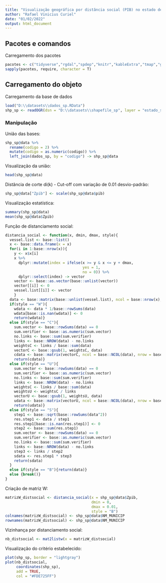 ```yaml
---
title: "Visualização geográfica por distância social (PIB) no estado de São Paulo"
author: "Rafael Vinicius Curiel"
date: "01/02/2022"
output: html_document
---
```


## Pacotes e comandos

Carregamento dos pacotes  
```r
pacotes <- c("tidyverse","rgdal","spdep","knitr","kableExtra","tmap","gtools")
sapply(pacotes, require, character = T) 
```


## Carregamento do objeto

Carregamento da base de dados
```r
load("D:\\datasets\\dados_sp.RData")
shp_sp <- readOGR(dsn = "D:\\datasets\\shapefile_sp", layer = "estado_sp")
```



### Manipulação

União das bases:
```r
shp_sp@data %>% 
  rename(codigo = 2) %>% 
  mutate(codigo = as.numeric(codigo)) %>% 
  left_join(dados_sp, by = "codigo") -> shp_sp@data
```


Visualização da união:
```r
head(shp_sp@data)
```


Distância de corte di(k) - Cut-off com variação de  0.01 desvio-padrão:
```r
shp_sp@data["Zpib"] <- scale(shp_sp@data$pib)
```


Visualização estatística:
```r
summary(shp_sp@data)
mean(shp_sp@data$Zpib)
```


Função de distanciamento social:
```r
distancia_social <- function(x, dmin, dmax, style){
  vessel.list <- base::list()
  x <- base::data.frame(x = x)
  for(i in 1:base::nrow(x)){
    y <- x$x[i]
    x %>% 
      dplyr::mutate(index = ifelse(x >= y & x <= y + dmax,
                                   yes = 1,
                                   no = 0)) %>% 
      dplyr::select(index) -> vector
    vector <- base::as.vector(base::unlist(vector))
    vector[[i]] <- 0
    vessel.list[[i]] <- vector
    }
  data <- base::matrix(base::unlist(vessel.list), ncol = base::nrow(x), byrow = T)
  if(style == "W"){
    wdata <- data * 1/base::rowSums(data)
    wdata[base::is.nan(wdata)] <- 0
    return(wdata)} 
  else if(style == "C"){
    sum.vector <- base::rowSums(data) == 0
    sum.verifier <- base::as.numeric(sum.vector)
    no.links <- base::sum(sum.verifier)
    links <- base::NROW(data) - no.links
    weightsC <- links / base::sum(data)
    vectorC <- base::gsub(1, weightsC, data)
    cdata <- base::matrix(vectorC, ncol = base::NCOL(data), nrow = base::NROW(data))
    return(cdata)} 
  else if(style == "U"){
    sum.vector <- base::rowSums(data) == 0
    sum.verifier <- base::as.numeric(sum.vector)
    no.links <- base::sum(sum.verifier)
    links <- base::NROW(data) - no.links
    weightsC <- links / base::sum(data)
    weightsU <- weightsC / links
    vectorU <- base::gsub(1, weightsU, data)
    udata <- base::matrix(vectorU, ncol = base::NCOL(data), nrow = base::NROW(data))
    return(udata)}
  else if(style == "S"){
    step1 <- base::sqrt(base::rowSums(data^2))
    res.step1 <- data / step1
    res.step1[base::is.nan(res.step1)] <- 0
    step2 <- base::sum(res.step1)
    sum.vector <- base::rowSums(data) == 0
    sum.verifier <- base::as.numeric(sum.vector)
    no.links <- base::sum(sum.verifier)
    links <- base::NROW(data) - no.links
    step3 <- links / step2
    sdata <- res.step1 * step3
    return(sdata)
  }
  else if(style == "B"){return(data)}
  else {break()}
}
```



Criação de matriz W:
```r
matrizW_distsocial <- distancia_social(x = shp_sp@data$Zpib, 
                                       dmin = 0, 
                                       dmax = 0.01, 
                                       style = "B")
colnames(matrizW_distsocial) <- shp_sp@data$NM_MUNICIP
rownames(matrizW_distsocial) <- shp_sp@data$NM_MUNICIP
```


Vizinhança por distanciamento social:
```r
nb_distsocial <- mat2listw(x = matrizW_distsocial)
```



Visualização do critério estabelecido:
```r
plot(shp_sp, border = "lightgray")
plot(nb_distsocial, 
     coordinates(shp_sp), 
     add = TRUE, 
     col = "#FDE725FF")
```



